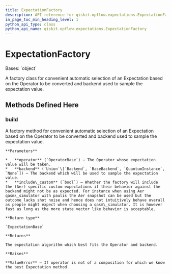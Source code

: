 ```yaml
---
title: ExpectationFactory
description: API reference for qiskit.opflow.expectations.ExpectationFactory
in_page_toc_min_heading_level: 1
python_api_type: class
python_api_name: qiskit.opflow.expectations.ExpectationFactory
---
```


# ExpectationFactory

<Class id="qiskit.opflow.expectations.ExpectationFactory" isDedicatedPage={true} github="https://github.com/qiskit/qiskit/tree/stable/0.19/qiskit/opflow/expectations/expectation_factory.py" signature="ExpectationFactory">
  Bases: `object`

  A factory class for convenient automatic selection of an Expectation based on the Operator to be converted and backend used to sample the expectation value.

  ## Methods Defined Here

  ### build

  <Function id="qiskit.opflow.expectations.ExpectationFactory.build" signature="static ExpectationFactory.build(operator, backend=None, include_custom=True)">
    A factory method for convenient automatic selection of an Expectation based on the Operator to be converted and backend used to sample the expectation value.

    **Parameters**

    *   **operator** (`OperatorBase`) – The Operator whose expectation value will be taken.
    *   **backend** (`Union`\[`Backend`, `BaseBackend`, `QuantumInstance`, `None`]) – The backend which will be used to sample the expectation value.
    *   **include\_custom** (`bool`) – Whether the factory will include the (Aer) specific custom expectations if their behavior against the backend might not be as expected. For instance when using Aer qasm\_simulator with paulis the Aer snapshot can be used but the outcome lacks shot noise and hence does not intuitively behave overall as people might expect when choosing a qasm\_simulator. It is however fast as long as the more state vector like behavior is acceptable.

    **Return type**

    `ExpectationBase`

    **Returns**

    The expectation algorithm which best fits the Operator and backend.

    **Raises**

    **ValueError** – If operator is not of a composition for which we know the best Expectation method.
  </Function>
</Class>

